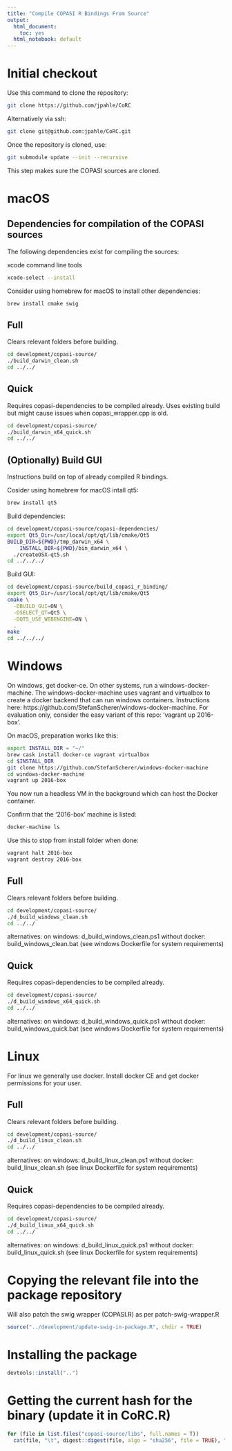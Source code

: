 ```yaml
---
title: "Compile COPASI R Bindings From Source"
output:
  html_document:
    toc: yes
  html_notebook: default
---
```


# Initial checkout

Use this command to clone the repository:

```bash
git clone https://github.com/jpahle/CoRC
```

Alternatively via ssh:
```bash
git clone git@github.com:jpahle/CoRC.git
```

Once the repository is cloned, use:

```bash
git submodule update --init --recursive
```

This step makes sure the COPASI sources are cloned.

# macOS

## Dependencies for compilation of the COPASI sources

The following dependencies exist for compiling the sources:

xcode command line tools

```bash
xcode-select --install
```

Consider using homebrew for macOS to install other dependencies:

```bash
brew install cmake swig
```

## Full

Clears relevant folders before building.

```bash
cd development/copasi-source/
./build_darwin_clean.sh
cd ../../
```

## Quick

Requires copasi-dependencies to be compiled already.
Uses existing build but might cause issues when copasi_wrapper.cpp is old.

```bash
cd development/copasi-source/
./build_darwin_x64_quick.sh
cd ../../
```

## (Optionally) Build GUI

Instructions build on top of already compiled R bindings.

Cosider using homebrew for macOS intall qt5:

```bash
brew install qt5
```

Build dependencies:

```bash
cd development/copasi-source/copasi-dependencies/
export Qt5_Dir=/usr/local/opt/qt/lib/cmake/Qt5
BUILD_DIR=${PWD}/tmp_darwin_x64 \
	INSTALL_DIR=${PWD}/bin_darwin_x64 \
  ./createOSX-qt5.sh
cd ../../../
```

Build GUI:

```bash
cd development/copasi-source/build_copasi_r_binding/
export Qt5_Dir=/usr/local/opt/qt/lib/cmake/Qt5
cmake \
  -DBUILD_GUI=ON \
  -DSELECT_QT=Qt5 \
  -DQT5_USE_WEBENGINE=ON \
  .
make
cd ../../../
```

# Windows

On windows, get docker-ce.
On other systems, run a windows-docker-machine.
The windows-docker-machine uses vagrant and virtualbox to create a docker backend that can run windows containers.
Instructions here: https://github.com/StefanScherer/windows-docker-machine.
For evaluation only, consider the easy variant of this repo: 'vagrant up 2016-box'.

On macOS, preparation works like this:

```bash
export INSTALL_DIR = "~/"
brew cask install docker-ce vagrant virtualbox
cd $INSTALL_DIR
git clone https://github.com/StefanScherer/windows-docker-machine
cd windows-docker-machine
vagrant up 2016-box
```

You now run a headless VM in the background which can host the Docker container.

Confirm that the '2016-box' machine is listed:

```bash
docker-machine ls
```

Use this to stop from install folder when done:

```bash
vagrant halt 2016-box
vagrant destroy 2016-box
```

## Full

Clears relevant folders before building.

```bash
cd development/copasi-source/
./d_build_windows_clean.sh
cd ../../
```

alternatives:
  on windows: d_build_windows_clean.ps1
  without docker: build_windows_clean.bat (see windows Dockerfile for system requirements)

## Quick

Requires copasi-dependencies to be compiled already.

```bash
cd development/copasi-source/
./d_build_windows_x64_quick.sh
cd ../../
```

alternatives:
  on windows: d_build_windows_quick.ps1
  without docker: build_windows_quick.bat (see windows Dockerfile for system requirements)

# Linux

For linux we generally use docker.
Install docker CE and get docker permissions for your user.

## Full

Clears relevant folders before building.

```bash
cd development/copasi-source/
./d_build_linux_clean.sh
cd ../../
```

alternatives:
  on windows: d_build_linux_clean.ps1
  without docker: build_linux_clean.sh (see linux Dockerfile for system requirements)

## Quick

Requires copasi-dependencies to be compiled already.

```bash
cd development/copasi-source/
./d_build_linux_x64_quick.sh
cd ../../
```

alternatives:
  on windows: d_build_linux_quick.ps1
  without docker: build_linux_quick.sh (see linux Dockerfile for system requirements)

# Copying the relevant file into the package repository

Will also patch the swig wrapper (COPASI.R) as per patch-swig-wrapper.R

```r
source("../development/update-swig-in-package.R", chdir = TRUE)
```

# Installing the package

```r
devtools::install("..")
```

# Getting the current hash for the binary (update it in CoRC.R)

```r
for (file in list.files("copasi-source/libs", full.names = T))
  cat(file, "\t", digest::digest(file, algo = "sha256", file = TRUE), "\n")
```
